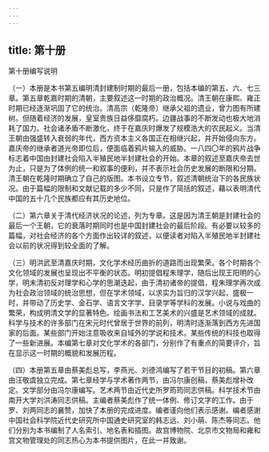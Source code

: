 ```yaml
---
---
---
```

title: 第十册
---





第十册编写说明

（一）本册是本书第五编明清封建制时期的最后一册，包括本编的第五、六、七三章。第五章乾嘉时期的清朝，主要叙述这一时期的政治概况。清王朝在康熙、雍正时期已经逐渐巩固了它的统治。清高宗（乾隆帝）继承父祖的遗业，曾力图有所建树。但随着经济的发展，皇室贵族日益侈靡腐朽。边疆战事的不断发动也极大地消耗了国力。社会诸矛盾不断激化，终于在嘉庆时爆发了规模浩大的农民起义。当清王朝由强盛转入衰弱的年代，西方资本主义各国正在相继兴起，并开始侵向东方。嘉庆帝的继承者道光帝即位后，便面临着鸦片输入的威胁。一八四〇年的鸦片战争标志着中国由封建社会陷入半殖民地半封建社会的开始。本章的叙述至嘉庆帝去世为止，只是为了体例的统一和叙事的便利，并不表示社会历史发展的断限和分期。清王朝在乾隆时期确立了自己的版图。本书设立专节，叙述清朝统治下的各民族状况。由于篇幅的限制和文献记载的多少不同，只是作了简括的叙述，藉以表明清代中国的五十几个民族都应有其历史地位。

（二）第六章关于清代经济状况的论述，列为专章。这是因为清王朝是封建社会的最后一个王朝，它的衰落时期同时也是中国封建社会的最后阶段。有必要以较多的篇幅，对社会经济的各个方面作出较详的叙述，以便读者对陷入半殖民地半封建社会以前的状况得到较全面的了解。

（三）明洪武至清嘉庆时期，文化学术经历曲折的道路而出现繁荣。各个时期各个文化领域的发展也呈现出不平衡的状态。明初提倡程朱理学，随后出现王阳明的心学，明末清初反对理学和心学的思潮迭起，由于清初诸帝的提倡，程朱理学再次成为社会政治领域的统治思想，但在学术领域，以求实为旨归的汉学兴起，盛极一时，并带动了历史学、金石学、语言文字学、目录学等学科的发展。小说与戏曲的繁荣，构成明清文学的显著特色。绘画书法和工艺美术的兴盛是艺术领域的成就。科学与技术的许多部门在宋元时代曾居于世界的前列，明清时逐渐落到西方先进国家的后面。某些部门开始注意吸收来自域外的学说和技术。某些传统的科技也取得了一些新进展。本编第七章对文化学术的各部门，分别作了有重点的简要评介，旨在显示这一时期的概貌和发展历程。

（四）本册第五章由蔡美彪总写，李燕光、刘德鸿编写了若干节目的初稿。第六章由汪敬虞独立完成。第七章经学与学术著作两节，由冯尔康创稿，蔡美彪增补改定。文学部分由冯尔康编写。艺术两节由近代史所罗筠筠同志供稿。科学技术节由南开大学刘洪涛同志供稿。主编者蔡美彪作了统一体例、修订文字的工作。由于罗、刘两同志的襄赞，加快了本册的完成进度。编者谨向他们表示感谢。编者感谢中国社会科学院近代史研究所中国通史研究室的韩志远、刘小萌、陈杰等同志。他们分别为本书编制了人名索引、地名表和插图。故宫博物院、北京市文物局和雍和宫文物管理处的同志热心为本书提供图片，在此一并致谢。